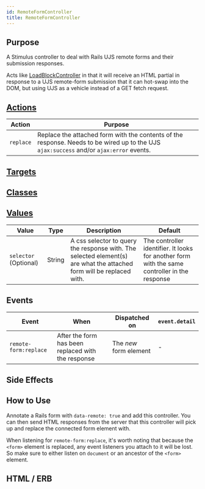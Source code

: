 ```yaml
---
id: RemoteFormController
title: RemoteFormController
---
```



## Purpose

A Stimulus controller to deal with Rails UJS remote forms and their submission responses.

Acts like [LoadBlockController](../ajax/LoadBlockController) in that it will receive an HTML partial in response to a UJS remote-form submission that it can hot-swap into the DOM, but using UJS as a vehicle instead of a GET fetch request.

## [Actions](https://stimulus.hotwire.dev/reference/actions)

| Action    | Purpose                                                                                                                                 |
|-----------|-----------------------------------------------------------------------------------------------------------------------------------------|
| `replace` | Replace the attached form with the contents of the response. Needs to be wired up to the UJS `ajax:success` and/or `ajax:error` events. |

## [Targets](https://stimulus.hotwire.dev/reference/targets)
<NoTargets/>

## [Classes](https://stimulus.hotwire.dev/reference/classes)
<NoClasses/>

## [Values](https://stimulus.hotwire.dev/reference/values)

| Value                 | Type   | Description                                                                                                          | Default                                                                                       |
|-----------------------|--------|----------------------------------------------------------------------------------------------------------------------|-----------------------------------------------------------------------------------------------|
| `selector` (Optional) | String | A css selector to query the response with. The selected element(s) are what the attached form will be replaced with. | The controller identifier. It looks for another form with the same controller in the response |

## Events

| Event                 | When                                               | Dispatched on          | `event.detail` |
|-----------------------|----------------------------------------------------|------------------------|----------------|
| `remote-form:replace` | After the form has been replaced with the response | The _new_ form element | -              |

## Side Effects
<NoSideEffects/>



## How to Use

Annotate a Rails form with `data-remote: true` and add this controller. You can then send HTML responses from the server that this controller will pick up and replace the connected form element with.

When listening for `remote-form:replace`, it's worth noting that because the `<form>` element is replaced, any event listeners you attach to it will be lost. So make sure to either listen on `document` or an ancestor of the `<form>` element.

## HTML / ERB
<RemoteFormControllerHtml/>
